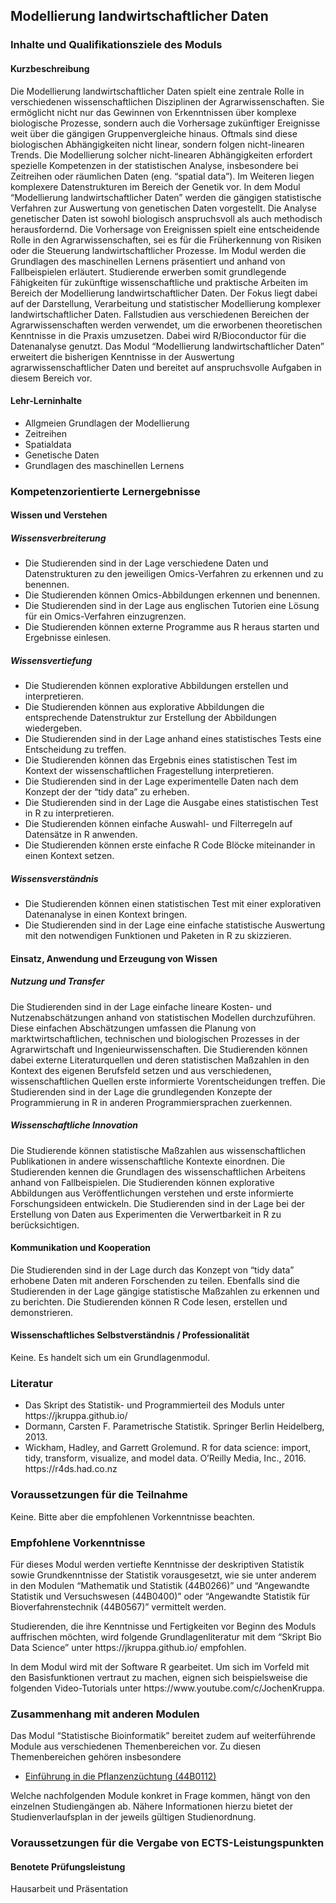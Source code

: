 ## Modellierung landwirtschaftlicher Daten {#sec-module-modellierung-landwirtschaft .unnumbered}

### Inhalte und Qualifikationsziele des Moduls {.unnumbered}

#### Kurzbeschreibung {.unnumbered}

Die Modellierung landwirtschaftlicher Daten spielt eine zentrale Rolle in verschiedenen wissenschaftlichen Disziplinen der Agrarwissenschaften. Sie ermöglicht nicht nur das Gewinnen von Erkenntnissen über komplexe biologische Prozesse, sondern auch die Vorhersage zukünftiger Ereignisse weit über die gängigen Gruppenvergleiche hinaus. Oftmals sind diese biologischen Abhängigkeiten nicht linear, sondern folgen nicht-linearen Trends. Die Modellierung solcher nicht-linearen Abhängigkeiten erfordert spezielle Kompetenzen in der statistischen Analyse, insbesondere bei Zeitreihen oder räumlichen Daten (eng. "spatial data"). Im Weiteren liegen komplexere Datenstrukturen im Bereich der Genetik vor. In dem Modul "Modellierung landwirtschaftlicher Daten" werden die gängigen statistische Verfahren zur Auswertung von genetischen Daten vorgestellt. Die Analyse genetischer Daten ist sowohl biologisch anspruchsvoll als auch methodisch herausfordernd. Die Vorhersage von Ereignissen spielt eine entscheidende Rolle in den Agrarwissenschaften, sei es für die Früherkennung von Risiken oder die Steuerung landwirtschaftlicher Prozesse. Im Modul werden die Grundlagen des maschinellen Lernens präsentiert und anhand von Fallbeispielen erläutert. Studierende erwerben somit grundlegende Fähigkeiten für zukünftige wissenschaftliche und praktische Arbeiten im Bereich der Modellierung landwirtschaftlicher Daten. Der Fokus liegt dabei auf der Darstellung, Verarbeitung und statistischer Modellierung komplexer landwirtschaftlicher Daten. Fallstudien aus verschiedenen Bereichen der Agrarwissenschaften werden verwendet, um die erworbenen theoretischen Kenntnisse in die Praxis umzusetzen. Dabei wird R/Bioconductor für die Datenanalyse genutzt. Das Modul "Modellierung landwirtschaftlicher Daten" erweitert die bisherigen Kenntnisse in der Auswertung agrarwissenschaftlicher Daten und bereitet auf anspruchsvolle Aufgaben in diesem Bereich vor.

#### Lehr-Lerninhalte {.unnumbered}

-   Allgmeien Grundlagen der Modellierung
-   Zeitreihen
-   Spatialdata
-   Genetische Daten
-   Grundlagen des maschinellen Lernens

### Kompetenzorientierte Lernergebnisse {.unnumbered}

#### Wissen und Verstehen {.unnumbered}

##### Wissensverbreiterung {.unnumbered}

-   Die Studierenden sind in der Lage verschiedene Daten und Datenstrukturen zu den jeweiligen Omics-Verfahren zu erkennen und zu benennen.
-   Die Studierenden können Omics-Abbildungen erkennen und benennen.
-   Die Studierenden sind in der Lage aus englischen Tutorien eine Lösung für ein Omics-Verfahren einzugrenzen.
-   Die Studierenden können externe Programme aus R heraus starten und Ergebnisse einlesen.

##### Wissensvertiefung {.unnumbered}

-   Die Studierenden können explorative Abbildungen erstellen und interpretieren.
-   Die Studierenden können aus explorative Abbildungen die entsprechende Datenstruktur zur Erstellung der Abbildungen wiedergeben.
-   Die Studierenden sind in der Lage anhand eines statistisches Tests eine Entscheidung zu treffen.
-   Die Studierenden können das Ergebnis eines statistischen Test im Kontext der wissenschaftlichen Fragestellung interpretieren.
-   Die Studierenden sind in der Lage experimentelle Daten nach dem Konzept der der "tidy data" zu erheben.
-   Die Studierenden sind in der Lage die Ausgabe eines statistischen Test in R zu interpretieren.
-   Die Studierenden können einfache Auswahl- und Filterregeln auf Datensätze in R anwenden.
-   Die Studierenden können erste einfache R Code Blöcke miteinander in einen Kontext setzen.

##### Wissensverständnis {.unnumbered}

-   Die Studierenden können einen statistischen Test mit einer explorativen Datenanalyse in einen Kontext bringen.
-   Die Studierenden sind in der Lage eine einfache statistische Auswertung mit den notwendigen Funktionen und Paketen in R zu skizzieren.

#### Einsatz, Anwendung und Erzeugung von Wissen {.unnumbered}

##### Nutzung und Transfer {.unnumbered}

Die Studierenden sind in der Lage einfache lineare Kosten- und Nutzenabschätzungen anhand von statistischen Modellen durchzuführen. Diese einfachen Abschätzungen umfassen die Planung von marktwirtschaftlichen, technischen und biologischen Prozesses in der Agrarwirtschaft und Ingenieurwissenschaften. Die Studierenden können dabei externe Literaturquellen und deren statistischen Maßzahlen in den Kontext des eigenen Berufsfeld setzen und aus verschiedenen, wissenschaftlichen Quellen erste informierte Vorentscheidungen treffen. Die Studierenden sind in der Lage die grundlegenden Konzepte der Programmierung in R in anderen Programmiersprachen zuerkennen.

##### Wissenschaftliche Innovation {.unnumbered}

Die Studierende können statistische Maßzahlen aus wissenschaftlichen Publikationen in andere wissenschaftliche Kontexte einordnen. Die Studierenden kennen die Grundlagen des wissenschaftlichen Arbeitens anhand von Fallbeispielen. Die Studierenden können explorative Abbildungen aus Veröffentlichungen verstehen und erste informierte Forschungsideen entwickeln. Die Studierenden sind in der Lage bei der Erstellung von Daten aus Experimenten die Verwertbarkeit in R zu berücksichtigen.

#### Kommunikation und Kooperation {.unnumbered}

Die Studierenden sind in der Lage durch das Konzept von "tidy data" erhobene Daten mit anderen Forschenden zu teilen. Ebenfalls sind die Studierenden in der Lage gängige statistische Maßzahlen zu erkennen und zu berichten. Die Studierenden können R Code lesen, erstellen und demonstrieren.

#### Wissenschaftliches Selbstverständnis / Professionalität {.unnumbered}

Keine. Es handelt sich um ein Grundlagenmodul.

### Literatur {.unnumbered}

-   Das Skript des Statistik- und Programmierteil des Moduls unter https://jkruppa.github.io/
-   Dormann, Carsten F. Parametrische Statistik. Springer Berlin Heidelberg, 2013.
-   Wickham, Hadley, and Garrett Grolemund. R for data science: import, tidy, transform, visualize, and model data. O'Reilly Media, Inc., 2016. https://r4ds.had.co.nz

### Voraussetzungen für die Teilnahme {.unnumbered}

Keine. Bitte aber die empfohlenen Vorkenntnisse beachten.

### Empfohlene Vorkenntnisse {.unnumbered}

Für dieses Modul werden vertiefte Kenntnisse der deskriptiven Statistik sowie Grundkenntnisse der Statistik vorausgesetzt, wie sie unter anderem in den Modulen "Mathematik und Statistik (44B0266)" und "Angewandte Statistik und Versuchswesen (44B0400)" oder "Angewandte Statistik für Bioverfahrenstechnik (44B0567)" vermittelt werden.

Studierenden, die ihre Kenntnisse und Fertigkeiten vor Beginn des Moduls auffrischen möchten, wird folgende Grundlagenliteratur mit dem "Skript Bio Data Science" unter https://jkruppa.github.io/ empfohlen.

In dem Modul wird mit der Software R gearbeitet. Um sich im Vorfeld mit den Basisfunktionen vertraut zu machen, eignen sich beispielsweise die folgenden Video-Tutorials unter https://www.youtube.com/c/JochenKruppa.

### Zusammenhang mit anderen Modulen {.unnumbered}

Das Modul "Statistische Bioinformatik" bereitet zudem auf weiterführende Module aus verschiedenen Themenbereichen vor. Zu diesen Themenbereichen gehören insbesondere

-   [Einführung in die Pflanzenzüchtung (44B0112)](https://www.hs-osnabrueck.de/module/44B0112/)

Welche nachfolgenden Module konkret in Frage kommen, hängt von den einzelnen Studiengängen ab. Nähere Informationen hierzu bietet der Studienverlaufsplan in der jeweils gültigen Studienordnung.

### Voraussetzungen für die Vergabe von ECTS-Leistungspunkten {.unnumbered}

#### Benotete Prüfungsleistung {.unnumbered}

Hausarbeit und Präsentation
